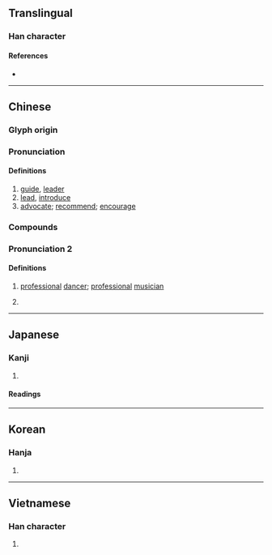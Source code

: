 {{character info/new}}
==Translingual==

===Han character===
{{Han char|rn=9|rad=人|as=08|sn=10|four=26260|canj=OAA|ids=⿰亻昌}}

====References====
* {{Han ref|kx=0108.120|dkj=00783|dj=0231.020|hdz=10177.050|uh=5021|ud=20513|bh=ADD2|bd=44498}}

----

==Chinese==
{{zh-forms}}

===Glyph origin===
{{Han etym}}

===Pronunciation===
{{zh-pron
|m=chàng
|c=coeng3
|mn=qz,tw,xm:chhiòng/chhiàng/tw:chhiong
|mc=y,1
|oc=y,1
|ma=
|cat=n,v
}}

====Definitions====
{{zh-hanzi}}

# [[guide]], [[leader]]
# [[lead]], [[introduce]]
# [[advocate]]; [[recommend]]; [[encourage]]

===Compounds===
{{zh-der|提倡|倡導|倡議|倡優|倡導者|倡廉|反腐倡廉|倡議書}}

===Pronunciation 2===
{{zh-pron|
|m=chāng
|c=coeng1
|mc=y
|oc=y
}}

====Definitions====
{{zh-hanzi}}

# {{zh-obsolete}} [[professional]] [[dancer]]; [[professional]] [[musician]]
# {{zh-obsolete}}{{zh-alt-form|娼|prostitute}}

----

==Japanese==

===Kanji===
{{ja-kanji|grade=|rs=人08}}

# {{defn|lang=ja|sort=人08}}

====Readings====
{{ja-readings
|goon=しょう
|kanon=しょう
|kun=とな-える, わざおぎ-
}}

----

==Korean==

===Hanja===
{{ko-hanja|hangeul=창|rv=chang|mr=ch'ang}}

# {{defn|lang=ko|sort=人08}}

----

==Vietnamese==

===Han character===
{{vi-hantu|[[xướng]]|rs=人08}}

# {{defn|vi}}